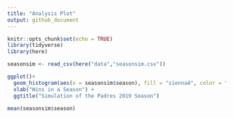 ```yaml
---
title: "Analysis Plot"
output: github_document
---
```


```r
knitr::opts_chunk$set(echo = TRUE)
library(tidyverse)
library(here)
```

```r
seasonsim <- read_csv(here("data","seasonsim.csv"))

ggplot()+
  geom_histogram(aes(x = seasonsim$season), fill = "sienna4", color = "yellow") +
  xlab("Wins in a Season") +
  ggtitle("Simulation of the Padres 2019 Season")

mean(seasonsim$season)
```

